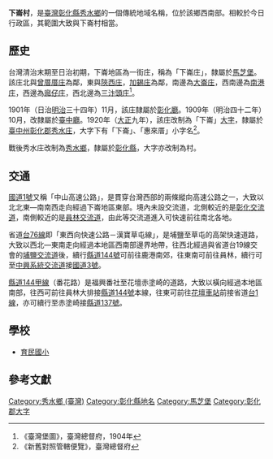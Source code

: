 {{noteTA　
|1 = zh-cn:庄; zh-hk:庄; zh-tw:庄;
}}
'''下崙村'''，是[[臺灣|臺灣]][[彰化縣|彰化縣]][[秀水鄉_(台灣)|秀水鄉]]的一個傳統地域名稱，位於該鄉西南部。相較於今日行政區，其範圍大致與下崙村相當。

==歷史==
台灣清治末期至日治初期，下崙地區為一街庄，稱為「下崙庄」，隸屬於[[馬芝堡|馬芝堡]]。該庄北與[[曾厝厝庄|曾厝厝庄]]為鄰，東與[[陝西庄|陝西庄]]，[[加錫庄|加錫庄]]為鄰，南邊為[[大崙_(彰化縣大村鄉)|大崙庄]]，西南邊為[[南港_(彰化縣)|南港庄]]，西邊為[[廍子_(彰化縣)|廍仔庄]]，西北邊為[[三汴頭庄|三汴頭庄]]<ref>《臺灣堡圖》，臺灣總督府，1904年</ref>。

1901年（日治[[明治|明治]]三十四年）11月，該庄隸屬於[[彰化廳|彰化廳]]。1909年（明治四十二年）10月，改隸屬於[[臺中廳|臺中廳]]。1920年（[[大正|大正]]九年），該庄改制為「下崙」[[大字|大字]]，隸屬於[[臺中州|臺中州]][[彰化郡|彰化郡]][[秀水庄|秀水庄]]，大字下有「下崙」、「惠來厝」小字名<ref>《新舊對照管轄便覽》，臺灣總督府</ref>。

戰後秀水庄改制為[[秀水鄉_(台灣)|秀水鄉]]，隸屬於[[彰化縣|彰化縣]]，大字亦改制為村。

==交通==
[[中山高速公路|國道1號]]又稱「中山高速公路」，是貫穿台灣西部的兩條縱向高速公路之一，大致以北北東—南南西走向經過下崙地區東部。境內未設交流道，北側較近的是[[彰化交流道|彰化交流道]]，南側較近的是[[員林交流道|員林交流道]]，由此等交流道進入可快速前往南北各地。

省道[[台76線|台76線]]即「東西向快速公路－漢寶草屯線」，是埔鹽至草屯的高架快速道路，大致以西北—東南走向經過本地區西南部邊界地帶，往西北經過與省道台19線交會的[[埔鹽交流道|埔鹽交流道]]後，續行[[縣道144號|縣道144號]]可前往鹿港南郊，往東南可前往員林，續行可至[[中興系統交流道|中興系統交流道]]接[[福爾摩沙高速公路|國道3號]]。

[[縣道144號#甲線|縣道144甲線]]（番花路）是福興番社至花壇赤塗崎的道路，大致以橫向經過本地區南部，往西可前往員林大排接[[縣道144號|縣道144號]]本線，往東可前往[[花壇車站|花壇車站]]前接省道[[台1線|台1線]]，亦可續行至赤塗崎接[[縣道137號|縣道137號]]。

==學校==
*[[育民國小|育民國小]]

==參考文獻==
{{reflist}}

{{彰化郡}}

[[Category:秀水鄉_(臺灣)|Category:秀水鄉 (臺灣)]]
[[Category:彰化縣地名|Category:彰化縣地名]]
[[Category:馬芝堡|Category:馬芝堡]]
[[Category:彰化郡大字|Category:彰化郡大字]]